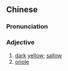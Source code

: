 {{also|黧黄}}
==Chinese==
{{zh-forms|s=黧黄}}

===Pronunciation===
{{zh-pron
|m=líhuáng
|c=lai4 wong4
|cat=a
}}

===Adjective===
{{zh-adj}}

# [[dark]] [[yellow]]; [[sallow]]
# [[oriole]]